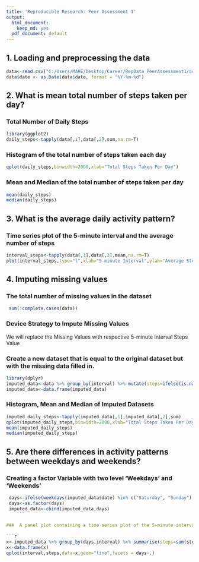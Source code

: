 ```yaml
---
title: 'Reproducible Research: Peer Assessment 1'
output:
  html_document:
    keep_md: yes
  pdf_document: default
---
```



## 1. Loading and preprocessing the data
```r
data<-read.csv("C:/Users/MAHE/Desktop/Career/RepData_PeerAssessment1/activity/activity.csv")
data$date <- as.Date(data$date, format = "%Y-%m-%d")
```


## 2. What is mean total number of steps taken per day?
### Total Number of Daily Steps
```r
library(ggplot2)
daily_steps<-tapply(data[,1],data[,2],sum,na.rm=T)
```
### Histogram of the total number of steps taken each day
```r
qplot(daily_steps,binwidth=2000,xlab="Total Steps Taken Per Day")
```

### Mean and Median of the total number of steps taken per day 
```r
mean(daily_steps) 
median(daily_steps)

```


## 3. What is the average daily activity pattern?
### Time series plot of the 5-minute interval and the average number of steps
```r
interval_steps<-tapply(data[,1],data[,3],mean,na.rm=T)
plot(interval_steps,type="l",xlab="5-minute Interval",ylab="Average Steps")
```
### 


## 4. Imputing missing values
###  The total number of missing values in the dataset
```r
 sum(!complete.cases(data))
```
### Device Strategy to Impute Missing Values
 We will replace the Missing Values with respective 5-minute Interval Steps Value

### Create a new dataset that is equal to the original dataset but with the missing data filled in.
```r
library(dplyr)
imputed_data<-data %>% group_by(interval) %>% mutate(steps=ifelse(is.na(steps),mean(steps,na.rm=T),steps))
imputed_data<-data.frame(imputed_data)
```
### Histogram, Mean and Median of Imputed Datasets

```r
imputed_daily_steps<-tapply(imputed_data[,1],imputed_data[,2],sum)
qplot(imputed_daily_steps,binwidth=2000,xlab="Total Steps Taken Per Day")
mean(imputed_daily_steps)
median(imputed_daily_steps)

```

## 5. Are there differences in activity patterns between weekdays and weekends?

### Creating a factor Variable with two level 'Weekdays' and 'Weekends'

```r
 days<-ifelse(weekdays(imputed_data$date) %in% c("Saturday", "Sunday"), "weekend", "weekday")
 days<-as.factor(days)
 imputed_data<-cbind(imputed_data,days)
    ```
 
###  A panel plot containing a time series plot of the 5-minute interval and the average number of steps taken, averaged across all weekday days or weekend day
 
```r
x<-imputed_data %>% group_by(days,interval) %>% summarise(steps=sum(steps))
x<-data.frame(x)
qplot(interval,steps,data=x,geom="line",facets = days~.)
```
